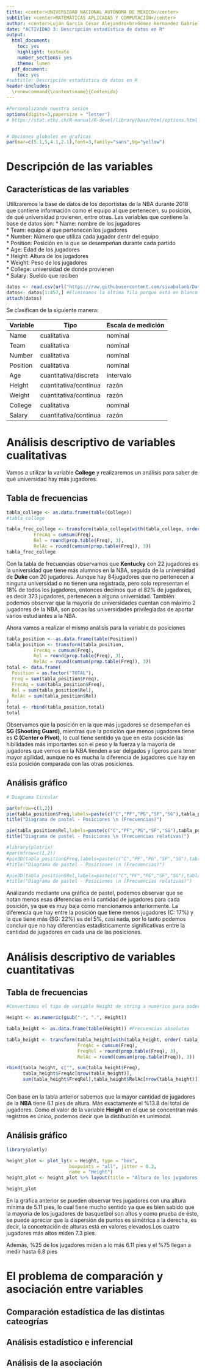 ```yaml
---
title: <center>UNIVERSIDAD NACIONAL AUTÓNOMA DE MÉXICO</center>
subtitle: <center>MATEMÁTICAS APLICADAS Y COMPUTACIÓN</center>
author: <center>Luján García César Alejandro<br>Gómez Hernandez Gabriela<br>Reyes Crispin Oscar Jair<br>Zepeda González Dafne Elizabeth</center>
date: "ACTIVIDAD 3: Descripción estadística de datos en R"
output: 
  html_document: 
    toc: yes
    highlight: textmate
    number_sections: yes
    theme: lumen
  pdf_document:
    toc: yes
#subtitle: Descripción estadística de datos en R
header-includes:
  \renewcommand{\contentsname}{Contenido}
---
```


```r
#Personalizando nuestra sesión
options(digits=3,papersize = "letter")  
# https://stat.ethz.ch/R-manual/R-devel/library/base/html/options.html


# Opciones globales en graficas
par(mar=c(5.1,5,4.1,2.1),font=3,family="sans",bg="yellow")   

```
# Descripción de las variables  
## Características de las variables
Utilizaremos la base de datos de los deportistas de la NBA durante 2018 que contiene información como el equipo al que pertenecen, su posición, de qué universidad provienen, entre otras. Las variables que contiene la base de datos son:
* Name: nombre de los jugadores  
* Team: equipo al que pertenecen los jugadores  
* Number: Número que utiliza cada jugador dentr del equipo  
* Position: Posición en la que se desempeñan durante cada partido  
* Age: Edad de los jugadores  
* Height: Altura de los jugadores  
* Weight: Peso de los jugadores  
* College: universidad de donde provienen  
* Salary: Sueldo que reciben
```r
datos <- read.csv(url("https://raw.githubusercontent.com/sivabalanb/Data-Analysis-with-Pandas-and-Python/master/nba.csv"))
datos<- datos[1:457,] #Eliminamos la ultima fila porque está en blanco
attach(datos)
```
Se clasifican de la siguiente manera:

Variable  | Tipo                   | Escala de medición
----------|------------------------|--------------------
Name      | cualitativa            | nominal
Team      | cualitativa            | nominal
Number    | cualitativa            | nominal    
Position  | cualitativa            | nominal
Age       | cuantitativa/discreta  | intervalo
Height    | cuantitativa/continua  | razón
Weight    | cuantitativa/continua  | razón
College   | cualitativa            | nominal
Salary    | cuantitativa/continua  | razón

# Análisis descriptivo de variables cualitativas
Vamos a utilizar la variable **College** y realizaremos un análisis para saber de qué universidad hay más jugadores.  

## Tabla de frecuencias
```r
tabla_college <- as.data.frame(table(College))
#tabla_college
```

```r

tabla_frec_college <- transform(tabla_college[with(tabla_college, order(-tabla_college$Freq)),],
          FrecAq = cumsum(Freq),
          Rel = round(prop.table(Freq), 3),
          RelAc = round(cumsum(prop.table(Freq)), 3))
tabla_frec_college
```
Con la tabla de frecuencias observamos que **Kentucky** con 22 jugadores es la universidad que tiene más alumnos en la NBA, seguida de la universidad de **Duke** con 20 jugadores. Aunque hay 84jugadores que no pertenecen a ninguna universidad o no tienen una registrada, pero solo representan el 18% de todos los jugadores, entonces decimos que el 82% de jugadores, es decir 373 jugadores, pertenecen a alguna universidad.
También podemos observar que la mayoría de universidades cuentan con máximo 2 jugadores de la NBA, son pocas las universidades privilegiadas de aportar varios estudiantes a la NBA.  

Ahora vamos a realizar el mismo análisis para la variable de posiciones
```r
tabla_position <- as.data.frame(table(Position))
tabla_position <- transform(tabla_position,
          FrecAq = cumsum(Freq),
          Rel = round(prop.table(Freq), 3),
          RelAc = round(cumsum(prop.table(Freq)), 3))
total <- data.frame(
  Position = as.factor("TOTAL"),
  Freq = sum(tabla_position$Freq),
  FrecAq = sum(tabla_position$Freq),
  Rel = sum(tabla_position$Rel),
  RelAc = sum(tabla_position$Rel)
)
total <- rbind(tabla_position,total)
total
```
Observamos que la posición en la que más jugadores se desempeñan es **SG (Shooting Guard)**, mientras que la posición que menos jugadores tiene es **C (Center o Pivot)**, lo cual tiene sentido ya que en esta posición las hibilidades más importantes son el peso y la fuerza y la mayoría de jugadores que vemos en la NBA tienden a ser delgados y ligeros para tener mayor agilidad, aunque no es mucha la diferencia de jugadores que hay en esta posición comparada con las otras posiciones.

## Análisis gráfico
```r
# Diagrama Circular

par(mfrow=c(1,2))
pie(tabla_position$Freq,labels=paste(c("C","PF","PG","SF","SG"),tabla_position$Freq,sep=": "),col=2:7,radius=1)
title("Diagrama de pastel - Posiciones \n (Frecuencias)")

pie(tabla_position$Rel,labels=paste(c("C","PF","PG","SF","SG"),tabla_position$Rel,sep=": "),col=2:7,radius=1)
title("Diagrama de pastel - Posiciones \n (Frecuencias relativas)")
```
```r
#library(plotrix)
#par(mfrow=c(1,2))
#pie3D(tabla_position$Freq,labels=paste(c("C","PF","PG","SF","SG"),tabla_position$Freq,sep=": "),col=2:7,explode = 0.1)
#title("Diagrama de pastel - Posiciones \n (Frecuencias)")

#pie3D(tabla_position$Rel,labels=paste(c("C","PF","PG","SF","SG"),tabla_position$Rel,sep=": "),col=2:7,explode = 0.1)
#title("Diagrama de pastel - Posiciones \n (Frecuencias relativas)")
```  
Análizando mediante una gráfica de pastel, podemos observar que se notan menos esas diferencias en la cantidad de jugadores para cada posición, ya que es muy baja como mencionamos anteriormente. La diferencia que hay entre la posición que tiene menos jugadores (C: 17%) y la que tiene más (SG: 22%) es del 5%, casi nada, por lo tanto podemos concluir que no hay diferencias estadísticamente significativas entre la cantidad de jugadores en cada una de las posiciones.

# Análisis descriptivo de variables cuantitativas

## Tabla de frecuencias

```r
#Convertimos el tipo de variable Height de string a numérico para poder trabaja con ella.

Height <- as.numeric(gsub("-", ".", Height))

tabla_height <- as.data.frame(table(Height)) #Frecuencias absolutas

tabla_height <- transform(tabla_height[with(tabla_height, order(-tabla_height$Freq)),],
                          FreqAc = cumsum(Freq),
                          FreqRel = round(prop.table(Freq), 3),
                          RelAc = round(cumsum(prop.table(Freq)), 3))

rbind(tabla_height, c("", sum(tabla_height$Freq),
      tabla_height$FreqAc[nrow(tabla_height)],
      sum(tabla_height$FreqRel),tabla_height$RelAc[nrow(tabla_height)]))
      
```

Con base en la tabla anterior sabemos que la mayor cantidad de jugadores de la **NBA** tiene $6.1$ pies de altura. Más exactamente el $\%13.8$ del total de jugadores. Como el valor de la variable **Height** en el que se concentran más registros es único, podemos decir que la distibución es unimodal.


## Análisis gráfico

```r
library(plotly)

height_plot <- plot_ly(x = Height, type = "box",
                       boxpoints = "all", jitter = 0.3,
                       name = "Height")
height_plot <- height_plot %>% layout(title = "Altura de los jugadores de la NBA", colorway = '#3d3b72')

height_plot
```

En la gráfica anterior se pueden observar tres jugadores con una altura mínima de $5.11$ pies, lo cual tiene mucho sentido ya que es bien sabido que la mayoría de los jugadores de basquetbol son altos y como prueba de ésto, se puede apreciar que la dispersión de puntos es simétrica a la derecha, es decir, la concetración de alturas está en valores elevados.Los cuatro jugadores más altos miden $7.3$ pies. 

Además, $\%25$ de los jugadores miden a lo más $6.11$ pies y el $\%75$ llegan a medir hasta $6.8$ pies

# El problema de comparación y asociación entre variables
## Comparación estadística de las distintas cateogrías
## Análisis estadístico e inferencial
## Análisis de la asociación